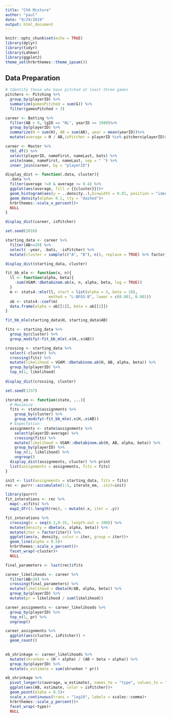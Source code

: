 ```yaml
---
title: "Ch9 Mixture"
author: "paul"
date: "9/29/2019"
output: html_document
---
```


```r
knitr::opts_chunk$set(echo = TRUE)
library(dplyr)
library(tidyr)
library(Lahman)
library(ggplot2)
theme_set(hrbrthemes::theme_ipsum())
```

## Data Preparation

```r
# Identify those who have pitched at least three games
pitchers <- Pitching %>%
  group_by(playerID) %>%
  summarize(gamesPitched = sum(G)) %>%
  filter(gamesPitched > 3)

career <- Batting %>%
  filter(AB > 0, lgID == "NL", yearID >= 1980)%>%
  group_by(playerID) %>%
  summarize(H = sum(H), AB = sum(AB), year = mean(yearID))%>%
  mutate(average = H / AB,isPitcher = playerID %in% pitchers$playerID)# Add player names

career <- Master %>%
  tbl_df() %>%
  select(playerID, nameFirst, nameLast, bats) %>%
  unite(name, nameFirst, nameLast, sep = " ") %>%
  inner_join(career, by = "playerID")
```
```r
display_dist <- function(.data, cluster){
  .data %>% 
  filter(average !=0 & average <= 0.4) %>% 
  ggplot(aes(average, fill = {{cluster}}))+
  geom_histogram(aes(y = ..density..),binwidth = 0.01, position = "identity", alpha = 0.5)+
  geom_density(alpha= 0.1, lty = "dashed")+
  hrbrthemes::scale_x_percent()+
  NULL
}
```
```r
display_dist(career, isPitcher)
```
```r
set.seed(2016)

starting_data <- career %>% 
  filter(AB>=20) %>% 
  select( -year, -bats, -isPitcher) %>% 
  mutate(cluster = sample(c("A", "B"), n(), replace = TRUE) %>% factor)
```


```r
display_dist(starting_data, cluster)
```
```r
fit_bb_mle <- function(x, n){
  ll <- function(alpha, beta){
    -sum(VGAM::dbetabinom.ab(x, n, alpha, beta, log = TRUE))
  }
  m <- stats4::mle(ll, start = list(alpha = 3, beta = 10),
                   method = "L-BFGS-B", lower = c(0.001, 0.001))
  ab <- stats4::coef(m)
  data.frame(alpha = ab[[1]], beta = ab[[2]])
}
```
```r
fit_bb_mle(starting_data$H, starting_data$AB)
```
```r
fits <- starting_data %>% 
  group_by(cluster) %>% 
  group_modify(~fit_bb_mle(.x$H,.x$AB)) 

```

```r
crossing <- starting_data %>% 
  select(-cluster) %>% 
  crossing(fits) %>% 
  mutate(likelihood = VGAM::dbetabinom.ab(H, AB, alpha, beta)) %>% 
  group_by(playerID) %>% 
  top_n(1, likelihood)
  
display_dist(crossing, cluster)  
```

```r
set.seed(1337)

iterate_em <- function(state, ...){
  # Maximize
  fits <- state$assignments %>% 
    group_by(cluster) %>% 
    group_modify(~fit_bb_mle(.x$H,.x$AB)) 
  # Expectation
  assignments <- state$assignments %>% 
    select(playerID:average) %>% 
    crossing(fits) %>% 
    mutate(likelihood = VGAM::dbetabinom.ab(H, AB, alpha, beta)) %>% 
    group_by(playerID) %>% 
    top_n(1, likelihood) %>% 
    ungroup()
  display_dist(assignments, cluster) %>% print
  list(assignments = assignments, fits = fits)
}
```

```r
init <- list(assignments = starting_data, fits = fits)
rec <- purrr::accumulate(1:5, iterate_em, .init=init)
```

```r
library(purrr)
fit_interations <- rec %>% 
  map(~.x$fits) %>% 
  map2_dfr(1:length(rec), ~ mutate(.x, iter = .y))
```
```r
fit_interations %>% 
  crossing(x = seq(0.1,0.35, length.out = 100)) %>% 
  mutate(density = dbeta(x, alpha, beta)) %>% 
  mutate(iter = factor(iter)) %>% 
  ggplot(aes(x, density, color = iter, group = iter))+
  geom_line(alpha = 0.5)+
  hrbrthemes::scale_x_percent()+
  facet_wrap(~cluster)+
  NULL
```
```r
final_parameters <- last(rec)$fits
```
```r
career_likelihoods <- career %>% 
  filter(AB>20) %>% 
  crossing(final_parameters) %>% 
  mutate(likelihood = dbeta(H/AB, alpha, beta)) %>% 
  group_by(playerID) %>% 
  mutate(pr = likelihood / sum(likelihood))
```

```r
career_assignments <- career_likelihoods %>% 
  group_by(playerID) %>% 
  top_n(1, pr) %>% 
  ungroup()

career_assignments %>% 
  ggplot(aes(cluster, isPitcher)) +
  geom_count()
  
```
```r
eb_shrinkage <- career_likelihoods %>% 
  mutate(shrunken = (H + alpha) / (AB + beta + alpha)) %>% 
  group_by(playerID) %>% 
  mutate(w_estimate = sum(shrunken * pr))
```
```r
eb_shrinkage %>% 
  pivot_longer(c(average, w_estimate), names_to = "type", values_to = "estimate") %>% 
  ggplot(aes(AB, estimate, color = isPitcher))+
  geom_point(alpha = 0.5)+
  scale_x_continuous(trans = "log10", labels = scales::comma)+
  hrbrthemes::scale_y_percent()+
  facet_wrap(~type)+
  NULL
```


